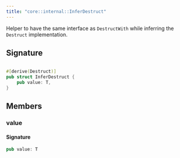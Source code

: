 ```yaml
---
title: "core::internal::InferDestruct"
---
```


Helper to have the same interface as `DestructWith` while inferring the `Destruct`
implementation.



## Signature

```rust

#[derive(Destruct)]
pub struct InferDestruct {
    pub value: T,
}
```


## Members

### value


#### Signature

```rust
pub value: T
```


